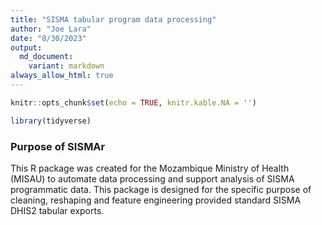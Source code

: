 ```yaml
---
title: "SISMA tabular program data processing"
author: "Joe Lara"
date: "8/30/2023"
output: 
  md_document:
    variant: markdown
always_allow_html: true
---
```


```r
knitr::opts_chunk$set(echo = TRUE, knitr.kable.NA = '')
```

```r
library(tidyverse)
```
### Purpose of SISMAr

This R package was created for the Mozambique Ministry of Health (MISAU) to automate data processing and support analysis of SISMA programmatic data. This package is designed for the specific purpose of cleaning, reshaping and feature engineering provided standard SISMA DHIS2 tabular exports.





